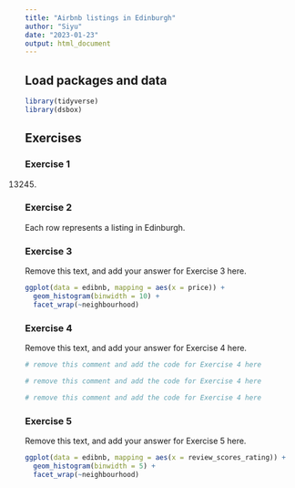 ```yaml
---
title: "Airbnb listings in Edinburgh"
author: "Siyu"
date: "2023-01-23"
output: html_document
---
```


## Load packages and data

```r
library(tidyverse)
library(dsbox)
```

## Exercises

### Exercise 1

13245. 

### Exercise 2

Each row represents a listing in Edinburgh.

### Exercise 3

Remove this text, and add your answer for Exercise 3 here.

```r
ggplot(data = edibnb, mapping = aes(x = price)) +
  geom_histogram(binwidth = 10) +
  facet_wrap(~neighbourhood)
```

### Exercise 4

Remove this text, and add your answer for Exercise 4 here.

```r
# remove this comment and add the code for Exercise 4 here
```

```r
# remove this comment and add the code for Exercise 4 here
```

```r
# remove this comment and add the code for Exercise 4 here
```

### Exercise 5

Remove this text, and add your answer for Exercise 5 here.

```r
ggplot(data = edibnb, mapping = aes(x = review_scores_rating)) +
  geom_histogram(binwidth = 5) +
  facet_wrap(~neighbourhood)
```
